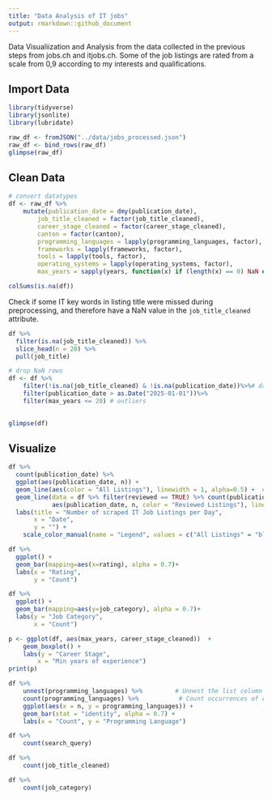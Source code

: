 ```yaml
---
title: "Data Analysis of IT jobs"
output: rmarkdown::github_document
---
```

Data Visualiization and Analysis from the data collected in the previous steps from jobs.ch and itjobs.ch. 
Some of the job listings are rated from a scale from 0,9 according to my interests and qualifications.

## Import Data
```r
library(tidyverse)
library(jsonlite)
library(lubridate)
```
```r

raw_df <- fromJSON("../data/jobs_processed.json")
raw_df <- bind_rows(raw_df)
glimpse(raw_df)
```

## Clean Data
```r
# convert datatypes
df <- raw_df %>%
    mutate(publication_date = dmy(publication_date), 
        job_title_cleaned = factor(job_title_cleaned),
        career_stage_cleaned = factor(career_stage_cleaned),
        canton = factor(canton),
        programming_languages = lapply(programming_languages, factor),
        frameworks = lapply(frameworks, factor),
        tools = lapply(tools, factor),
        operating_systems = lapply(operating_systems, factor),
        max_years = sapply(years, function(x) if (length(x) == 0) NaN else max(as.numeric(x), na.rm = TRUE))) # get min number of years, and replace nan with 0

colSums(is.na(df))

```

Check if some IT key words in listing title were missed during preprocessing, and therefore have a NaN value in the `job_title_cleaned` attribute. 
```r
df %>%
  filter(is.na(job_title_cleaned)) %>%
  slice_head(n = 20) %>%
  pull(job_title) 
```
```r
# drop NaN rows
df <- df %>%
    filter(!is.na(job_title_cleaned) & !is.na(publication_date))%>%# drop rows with no cleaned job title, since they are probably no IT related jobs 
    filter(publication_date > as.Date("2025-01-01"))%>%
    filter(max_years <= 20) # outliers

    
glimpse(df)
```



## Visualize
```r
df %>%
  count(publication_date) %>%
  ggplot(aes(publication_date, n)) +
  geom_line(aes(color = "All Listings"), linewidth = 1, alpha=0.5) +  # Line for all listings
  geom_line(data = df %>% filter(reviewed == TRUE) %>% count(publication_date), 
            aes(publication_date, n, color = "Reviewed Listings"), linewidth = 1, alpha=0.5) +  # Line for reviewed listings
  labs(title = "Number of scraped IT Job Listings per Day",
       x = "Date",
       y = "") +
    scale_color_manual(name = "Legend", values = c("All Listings" = "blue", "Reviewed Listings" = "red"))

```
```r
df %>%
  ggplot() +
  geom_bar(mapping=aes(x=rating), alpha = 0.7)+
  labs(x = "Rating",
       y = "Count") 

```
```r
df %>%
  ggplot() +
  geom_bar(mapping=aes(y=job_category), alpha = 0.7)+
  labs(y = "Job Category",
       x = "Count") 

```
```r
p <- ggplot(df, aes(max_years, career_stage_cleaned))  +
    geom_boxplot() +
    labs(y = "Career Stage",
        x = "Min years of experience") 
print(p)
```

```r
df %>%
    unnest(programming_languages) %>%         # Unnest the list column
    count(programming_languages) %>%           # Count occurrences of each language
    ggplot(aes(x = n, y = programming_languages)) +  
    geom_bar(stat = "identity", alpha = 0.7) +
    labs(x = "Count", y = "Programming Language")

```
```r
df %>%
    count(search_query) 
```
```r
df %>%
    count(job_title_cleaned) 
```
```r
df %>%
    count(job_category) 
```
